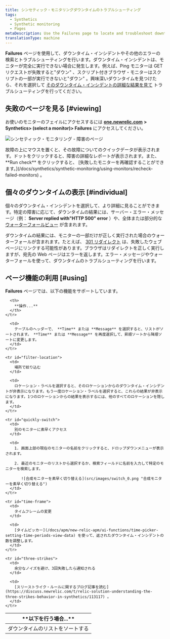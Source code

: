 ```yaml
---
title: シンセティック・モニタリングダウンタイムのトラブルシューティング
tags:
  - Synthetics
  - Synthetic monitoring
  - Pages
metaDescription: Use the Failures page to locate and troubleshoot downtime incidents. Jump to a results from each downtime incident to understand the failure.
translationType: machine
---
```


**Failures** ページを使用して、ダウンタイム・インシデントやその他のエラーの検索とトラブルシューティングを行います。ダウンタイム・インシデントは、モニターが完全に実行できない場合に発生します。例えば、Ping モニターは GET リクエストが失敗すると"ダウン" 、スクリプト付きブラウザ・モニターはスクリプトの一部が実行できないと"ダウン" 。興味深いダウンタイムを見つけたら、それを選択して [そのダウンタイム・インシデントの詳細な結果を見て](/docs/synthetics/new-relic-synthetics/using-monitors/viewing-monitor-results#understanding) トラブルシューティングを行ってください。

## 失敗のページを見る [#viewing]

お使いのモニターのフェイルにアクセスするには [**one.newrelic.com**](http://one.newrelic.com/) **> Synthetics> (select a monitor)> Failures** にアクセスしてください。

![シンセティック・モニタリング - 障害のページ](src/images/failures.png 'シンセティック・モニタリング - 障害のページ')

<figcaption>
  故障の上にマウスを置くと、その故障についてのクイックデータが表示されます。ドットをクリックすると、障害の詳細なレポートが表示されます。また、
  **Run check** をクリックすると、
  [失敗したモニターを再確認することができます。](/docs/synthetics/synthetic-monitoring/using-monitors/recheck-failed-monitors)
  。
</figcaption>

## 個々のダウンタイムの表示 [#individual]

個々のダウンタイム・インシデントを選択して、より詳細に見ることができます。特定の障害に応じて、ダウンタイムの結果には、サーバー・エラー・メッセージ（例： **Server replied with"HTTP 500" error** ）や、全体または部分的な [ウォーターフォールビュー](/docs/synthetics/new-relic-synthetics/using-monitors/viewing-monitor-results#understanding) が含まれます。

ダウンタイムの結果には、モニターの一部だけが正しく実行された場合のウォーターフォールが含まれます。たとえば、 [301 リダイレクト](http://en.wikipedia.org/wiki/HTTP_301) は、失敗したウェブページにリンクする可能性があります。ブラウザはリダイレクトを正しく実行しますが、宛先の Web ページはエラーを返します。エラー・メッセージやウォーターフォールを使って、ダウンタイムのトラブルシューティングを行います。

## ページ機能の利用 [#using]

**Failures** ページでは、以下の機能をサポートしています。

<table>
  <thead>
    <tr>
      <th width={200}>
        **以下を行う場合...**
      </th>

      <th>
        **操作...**
      </th>
    </tr>

  </thead>

  <tbody>
    <tr id="sort-list">
      <td>
        ダウンタイムのリストをソートする
      </td>

      <td>
        テーブルのヘッダーで、 **Time** または **Message** を選択すると、リストがソートされます。 **Time** または **Message** を再度選択して、昇順ソートから降順ソートに変更します。
      </td>
    </tr>

    <tr id="filter-location">
      <td>
        場所で絞り込む
      </td>

      <td>
        ロケーション・ラベルを選択すると、そのロケーションからのダウンタイム・インシデントが非表示になります。もう一度ロケーション・ラベルを選択すると、これらの結果が非表示になります。1つのロケーションからの結果を表示するには、他のすべてのロケーションを隠します。
      </td>
    </tr>

    <tr id="quickly-switch">
      <td>
        別のモニターに素早くアクセス
      </td>

      <td>
        1. 画面上部の現在のモニターの名前をクリックすると、ドロップダウンメニューが表示されます。

        2. 最近のモニターのリストから選択するか、検索フィールドに名前を入力して特定のモニターを検索します。

           ![合成モニターを素早く切り替える](src/images/switch_0.png "合成モニターを素早く切り替える")
      </td>
    </tr>

    <tr id="time-frame">
      <td>
        タイムフレームの変更
      </td>

      <td>
        [タイムピッカー](/docs/apm/new-relic-apm/ui-functions/time-picker-setting-time-periods-view-data) を使って、返されたダウンタイム・インシデントの数を調整します。
      </td>
    </tr>

    <tr id="three-strikes">
      <td>
        余分なノイズを避け、3回失敗したら通知される
      </td>

      <td>
        [スリーストライク・ルールに関するブログ記事を読む](https://discuss.newrelic.com/t/relic-solution-understanding-the-three-strikes-behavior-in-synthetics/113117) 。
      </td>
    </tr>

  </tbody>
</table>
